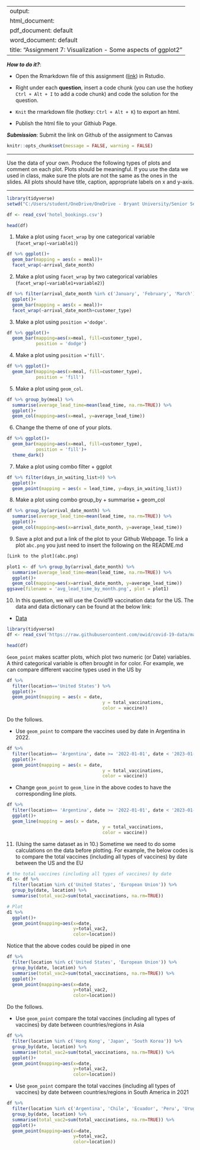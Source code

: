 
---
output: 
  html_document:
  pdf_document: default
  word_document: default
title: "Assignment 7: Visualization - Some aspects of ggplot2"
---

***How to do it?***: 

- Open the Rmarkdown file of this assignment ([link](assignment7.Rmd)) in Rstudio. 

- Right under each **question**, insert  a code chunk (you can use the hotkey `Ctrl + Alt + I` to add a code chunk) and code the solution for the question. 

- `Knit` the rmarkdown file (hotkey: `Ctrl + Alt + K`) to export an html.  

-  Publish the html file to your Githiub Page. 

***Submission***: Submit the link on Github of the assignment to Canvas

```r
knitr::opts_chunk$set(message = FALSE, warning = FALSE)
```

-------

Use the data of your own.  Produce the following types of plots and comment on each plot. Plots should be meaningful. If you use the data we used in class, make sure the plots are not the same as the ones in the slides. All plots should have title, caption, appropriate labels on x and y-axis. 

-------

```r
library(tidyverse)
setwd("C:/Users/student/OneDrive/OneDrive - Bryant University/Senior Semester 1/MATH 421/Assignments/Math 421")

df <- read_csv('hotel_bookings.csv')

head(df)
```


1. Make a plot using `facet_wrap` by one categorical variable (`facet_wrap(~variable1)`)

```r
df %>% ggplot()+
  geom_bar(mapping = aes(x = meal))+
  facet_wrap(~arrival_date_month)
```


2. Make a plot using `facet_wrap` by two categorical variables (`facet_wrap(~variable1+variable2)`)


```r
df %>% filter(arrival_date_month %in% c('January', 'February', 'March')) %>% 
  ggplot()+
  geom_bar(mapping = aes(x = meal))+
  facet_wrap(~arrival_date_month+customer_type)
```

3. Make a plot using `position ='dodge'`.

```r
df %>% ggplot()+ 
  geom_bar(mapping=aes(x=meal, fill=customer_type), 
           position = 'dodge')
```


4. Make a plot using `position ='fill'`. 

```r
df %>% ggplot()+ 
  geom_bar(mapping=aes(x=meal, fill=customer_type), 
           position = 'fill')
```


5. Make a plot using `geom_col`.

```r
df %>% group_by(meal) %>% 
  summarise(average_lead_time=mean(lead_time, na.rm=TRUE)) %>% 
  ggplot()+ 
  geom_col(mapping=aes(x=meal, y=average_lead_time))
```


6. Change the theme of one of your plots. 

```r
df %>% ggplot()+ 
  geom_bar(mapping=aes(x=meal, fill=customer_type), 
           position = 'fill')+
  theme_dark()
```


7. Make a plot using combo filter + ggplot

```r
df %>% filter(days_in_waiting_list>0) %>% 
  ggplot()+
  geom_point(mapping = aes(x = lead_time, y=days_in_waiting_list))
```


8. Make a plot using combo group_by + summarise + geom_col

```r
df %>% group_by(arrival_date_month) %>% 
  summarise(average_lead_time=mean(lead_time, na.rm=TRUE)) %>% 
  ggplot()+ 
  geom_col(mapping=aes(x=arrival_date_month, y=average_lead_time))
```


9. Save a plot and put a link of the plot to your Github Webpage.  To link a plot `abc.png` you just need to insert the following on the README.md

```r
[Link to the plot](abc.png)
```


```r
plot1 <- df %>% group_by(arrival_date_month) %>% 
  summarise(average_lead_time=mean(lead_time, na.rm=TRUE)) %>% 
  ggplot()+ 
  geom_col(mapping=aes(x=arrival_date_month, y=average_lead_time))
ggsave(filename = 'avg_lead_time_by_month.png', plot = plot1)
```

10. In this question, we will use  the Covid19 vaccination data for the US. The data and data dictionary can be found at the below link:

- [Data](https://raw.githubusercontent.com/owid/covid-19-data/master/public/data/vaccinations/vaccinations-by-manufacturer.csv)

```r
library(tidyverse)
df <- read_csv('https://raw.githubusercontent.com/owid/covid-19-data/master/public/data/vaccinations/vaccinations-by-manufacturer.csv')

head(df)
```

`Geom_point` makes scatter plots, which plot two numeric (or Date) variables. A third categorical variable is often brought in for color. For example, we can compare different vaccine types used in the US by

```r
df %>% 
  filter(location=='United States') %>% 
  ggplot()+
  geom_point(mapping = aes(x = date, 
                                    y = total_vaccinations, 
                                    color = vaccine))
```

Do the follows. 

  - Use `geom_point` to compare the vaccines used by date in Argentina in 2022. 
  
```r
df %>% 
  filter(location== 'Argentina', date >= '2022-01-01', date < '2023-01-01') %>% 
  ggplot()+
  geom_point(mapping = aes(x = date, 
                                    y = total_vaccinations, 
                                    color = vaccine))
```
  
  
  - Change `geom_point` to `geom_line` in the above codes to have the corresponding line plots. 
  
```r
df %>% 
  filter(location== 'Argentina', date >= '2022-01-01', date < '2023-01-01') %>% 
  ggplot()+
  geom_line(mapping = aes(x = date, 
                                    y = total_vaccinations, 
                                    color = vaccine))
```
  

11. (Using the same dataset as in 10.) Sometime we need to do some calculations on the data before plotting. For example, the below codes is to compare the total vaccines (including all types of vaccines) by date between the US and the EU

```r
# the total vaccines (including all types of vaccines) by date
d1 <- df %>% 
  filter(location %in% c('United States', 'European Union')) %>% 
  group_by(date, location) %>% 
  summarise(total_vac2=sum(total_vaccinations, na.rm=TRUE))

# Plot
d1 %>% 
  ggplot()+
  geom_point(mapping=aes(x=date, 
                         y=total_vac2, 
                         color=location))
```

Notice that the above codes could be piped in one 

```r
df %>% 
  filter(location %in% c('United States', 'European Union')) %>% 
  group_by(date, location) %>% 
  summarise(total_vac2=sum(total_vaccinations, na.rm=TRUE)) %>% 
  ggplot()+
  geom_point(mapping=aes(x=date, 
                         y=total_vac2, 
                         color=location))
```


Do the follows. 

- Use `geom_point` compare the total vaccines (including all types of vaccines) by date between countries/regions in Asia

```r
df %>% 
  filter(location %in% c('Hong Kong', 'Japan', 'South Korea')) %>% 
  group_by(date, location) %>% 
  summarise(total_vac2=sum(total_vaccinations, na.rm=TRUE)) %>% 
  ggplot()+
  geom_point(mapping=aes(x=date, 
                         y=total_vac2, 
                         color=location))
```


- Use `geom_point` compare the total vaccines (including all types of vaccines) by date between countries/regions in South America in 2021

```r
df %>% 
  filter(location %in% c('Argentina', 'Chile', 'Ecuador', 'Peru', 'Uruguay')) %>% 
  group_by(date, location) %>% 
  summarise(total_vac2=sum(total_vaccinations, na.rm=TRUE)) %>% 
  ggplot()+
  geom_point(mapping=aes(x=date, 
                         y=total_vac2, 
                         color=location))
```


